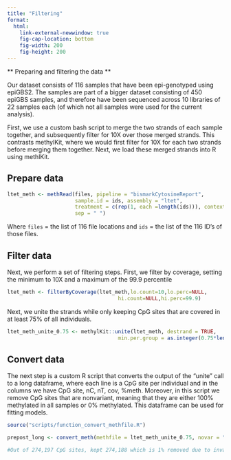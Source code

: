 ```yaml
---
title: "Filtering"
format: 
  html:
    link-external-newwindow: true
    fig-cap-location: bottom
    fig-width: 200
    fig-height: 200
---
```


** Preparing and filtering the data **

Our dataset consists of 116 samples that have been epi-genotyped using epiGBS2. The samples are part of a bigger dataset consisting of 450 epiGBS samples, and therefore have been sequenced across 10 libraries of 22 samples each (of which not all samples were used for the current analysis). 

First, we use a custom bash script to merge the two strands of each sample together, and subsequently filter for 10X over those merged strands. This contrasts methylKit, where we would first filter for 10X for each two strands before merging them together. Next, we load these merged strands into R using methlKit.

## Prepare data 

```r
ltet_meth <- methRead(files, pipeline = "bismarkCytosineReport",
                      sample.id = ids, assembly = "ltet", 
                      treatment = c(rep(1, each =length(ids))), context = "CpG",
                      sep = " ")
```

Where `files` = the list of 116 file locations and `ids` = the list of the 116 ID's of those files.

## Filter data 

Next, we perform a set of filtering steps. First, we filter by coverage, setting the minimum to 10X and a maximum of the 99.9 percentile 

```r

ltet_meth <- filterByCoverage(ltet_meth,lo.count=10,lo.perc=NULL,
                                    hi.count=NULL,hi.perc=99.9)   

```

Next, we unite the strands while only keeping CpG sites that are covered in at least 75% of all individuals.

```r

ltet_meth_unite_0.75 <- methylKit::unite(ltet_meth, destrand = TRUE, 
                                    min.per.group = as.integer(0.75*length(ids)), mc.cores = 8)

```

## Convert data

The next step is a custom R script that converts the output of the "unite" call to a long dataframe, where each line is a CpG site per individual
and in the columns we have CpG site, nC, nT, cov, %meth. Moreover, in this script we remove CpG sites that are nonvariant, meaning that they are either 100% methylated in all samples or 0% methylated. This dataframe can be used for fitting models.

```r

source("scripts/function_convert_methfile.R")

prepost_long <- convert_meth(methfile = ltet_meth_unite_0.75, novar = "remove") 

#Out of 274,197 CpG sites, kept 274,188 which is 1% removed due to invariance

```